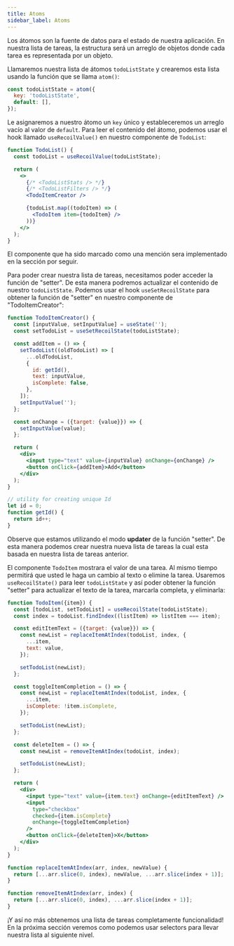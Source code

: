 ```yaml
---
title: Atoms
sidebar_label: Atoms
---
```


Los átomos son la fuente de datos para el estado de nuestra aplicación. En nuestra lista de tareas, la estructura será un arreglo de objetos donde cada tarea es representada por un objeto.

Llamaremos nuestra lista de átomos `todoListState` y crearemos esta lista usando la función que se llama `atom()`:

```javascript
const todoListState = atom({
  key: 'todoListState',
  default: [],
});
```

Le asignaremos a nuestro átomo un `key` único y estableceremos un arreglo vacío al valor de `default`. Para leer el contenido del átomo, podemos usar el hook llamado `useRecoilValue()` en nuestro componente de `TodoList`:

```jsx
function TodoList() {
  const todoList = useRecoilValue(todoListState);

  return (
    <>
      {/* <TodoListStats /> */}
      {/* <TodoListFilters /> */}
      <TodoItemCreator />

      {todoList.map((todoItem) => (
        <TodoItem item={todoItem} />
      ))}
    </>
  );
}
```

El componente que ha sido marcado como una mención sera implementado en la sección por seguir.

Para poder crear nuestra lista de tareas, necesitamos poder acceder la función de "setter". De esta manera podremos actualizar el contenido de nuestro `todoListState`. Podemos usar el hook `useSetRecoilState` para obtener la función de "setter" en nuestro componente de "TodoItemCreator":

```jsx
function TodoItemCreator() {
  const [inputValue, setInputValue] = useState('');
  const setTodoList = useSetRecoilState(todoListState);

  const addItem = () => {
    setTodoList((oldTodoList) => [
      ...oldTodoList,
      {
        id: getId(),
        text: inputValue,
        isComplete: false,
      },
    ]);
    setInputValue('');
  };

  const onChange = ({target: {value}}) => {
    setInputValue(value);
  };

  return (
    <div>
      <input type="text" value={inputValue} onChange={onChange} />
      <button onClick={addItem}>Add</button>
    </div>
  );
}

// utility for creating unique Id
let id = 0;
function getId() {
  return id++;
}
```

Observe que estamos utilizando el modo **updater** de la función "setter". De esta manera podemos crear nuestra nueva lista de tareas la cual esta basada en nuestra lista de tareas anterior.

El componente `TodoItem` mostrara el valor de una tarea. Al mismo tiempo permitirá que usted le haga un cambio al texto o elimine la tarea. Usaremos `useRecoilState()` para leer `todoListState` y así poder obtener la función "setter" para actualizar el texto de la tarea, marcarla completa, y eliminarla:

```jsx
function TodoItem({item}) {
  const [todoList, setTodoList] = useRecoilState(todoListState);
  const index = todoList.findIndex((listItem) => listItem === item);

  const editItemText = ({target: {value}}) => {
    const newList = replaceItemAtIndex(todoList, index, {
      ...item,
      text: value,
    });

    setTodoList(newList);
  };

  const toggleItemCompletion = () => {
    const newList = replaceItemAtIndex(todoList, index, {
      ...item,
      isComplete: !item.isComplete,
    });

    setTodoList(newList);
  };

  const deleteItem = () => {
    const newList = removeItemAtIndex(todoList, index);

    setTodoList(newList);
  };

  return (
    <div>
      <input type="text" value={item.text} onChange={editItemText} />
      <input
        type="checkbox"
        checked={item.isComplete}
        onChange={toggleItemCompletion}
      />
      <button onClick={deleteItem}>X</button>
    </div>
  );
}

function replaceItemAtIndex(arr, index, newValue) {
  return [...arr.slice(0, index), newValue, ...arr.slice(index + 1)];
}

function removeItemAtIndex(arr, index) {
  return [...arr.slice(0, index), ...arr.slice(index + 1)];
}
```

¡Y así no más obtenemos una lista de tareas completamente funcionalidad! En la próxima sección veremos como podemos usar selectors para llevar nuestra lista al siguiente nivel.
